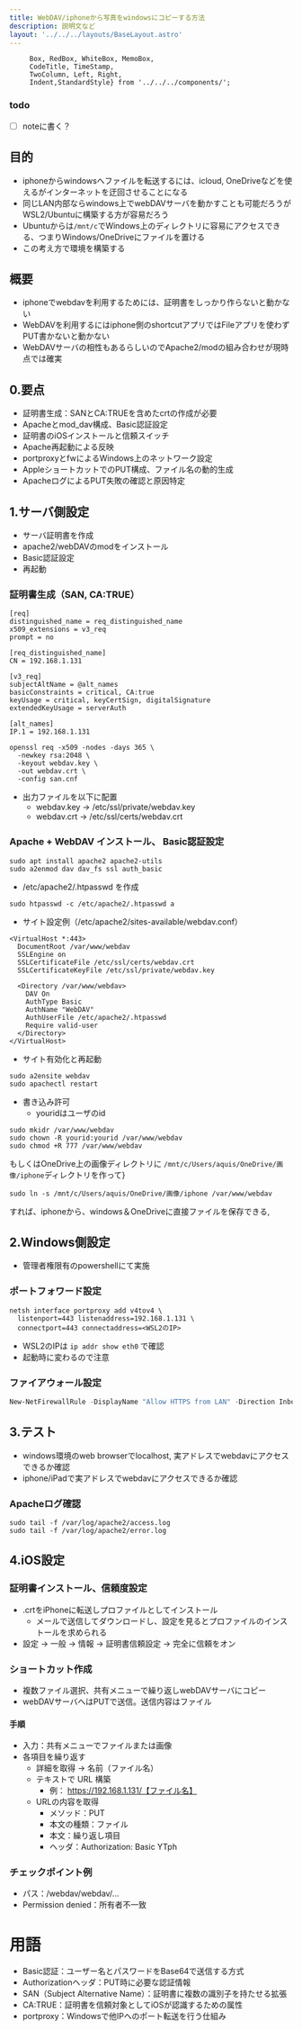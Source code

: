```yaml
---
title: WebDAV/iphoneから写真をwindowsにコピーする方法
description: 説明文など
layout: '../../../layouts/BaseLayout.astro'
---
```



         Box, RedBox, WhiteBox, MemoBox, 
         CodeTitle, TimeStamp,
         TwoColumn, Left, Right,
         Indent,StandardStyle} from '../../../components/';

<StandardStyle />

### todo
- [ ] noteに書く？

## 目的
- iphoneからwindowsへファイルを転送するには、icloud, OneDriveなどを使えるがインターネットを迂回させることになる
- 同じLAN内部ならwindows上でwebDAVサーバを動かすことも可能だろうがWSL2/Ubuntuに構築する方が容易だろう
- Ubuntuからは`/mnt/c`でWindows上のディレクトリに容易にアクセスできる、つまりWindows/OneDriveにファイルを置ける
- この考え方で環境を構築する

## 概要
- iphoneでwebdavを利用するためには、証明書をしっかり作らないと動かない
- WebDAVを利用するにはiphone側のshortcutアプリではFileアプリを使わずPUT書かないと動かない
- WebDAVサーバの相性もあるらしいのでApache2/modの組み合わせが現時点では確実

## 0.要点
  - 証明書生成：SANとCA:TRUEを含めたcrtの作成が必要
  - Apacheとmod_dav構成、Basic認証設定
  - 証明書のiOSインストールと信頼スイッチ
  - Apache再起動による反映
  - portproxyとfwによるWindows上のネットワーク設定
  - AppleショートカットでのPUT構成、ファイル名の動的生成
  - ApacheログによるPUT失敗の確認と原因特定

## 1.サーバ側設定
- サーバ証明書を作成
- apache2/webDAVのmodをインストール
- Basic認証設定
- 再起動

### 証明書生成（SAN, CA:TRUE）

```
[req]
distinguished_name = req_distinguished_name
x509_extensions = v3_req
prompt = no

[req_distinguished_name]
CN = 192.168.1.131

[v3_req]
subjectAltName = @alt_names
basicConstraints = critical, CA:true
keyUsage = critical, keyCertSign, digitalSignature
extendedKeyUsage = serverAuth

[alt_names]
IP.1 = 192.168.1.131
```

```
openssl req -x509 -nodes -days 365 \
  -newkey rsa:2048 \
  -keyout webdav.key \
  -out webdav.crt \
  -config san.cnf
```

- 出力ファイルを以下に配置
  - webdav.key → /etc/ssl/private/webdav.key
  - webdav.crt → /etc/ssl/certs/webdav.crt

### Apache + WebDAV インストール、 Basic認証設定

```
sudo apt install apache2 apache2-utils
sudo a2enmod dav dav_fs ssl auth_basic
```

- /etc/apache2/.htpasswd を作成

```
sudo htpasswd -c /etc/apache2/.htpasswd a
```

- サイト設定例（/etc/apache2/sites-available/webdav.conf）

```
<VirtualHost *:443>
  DocumentRoot /var/www/webdav
  SSLEngine on
  SSLCertificateFile /etc/ssl/certs/webdav.crt
  SSLCertificateKeyFile /etc/ssl/private/webdav.key

  <Directory /var/www/webdav>
    DAV On
    AuthType Basic
    AuthName "WebDAV"
    AuthUserFile /etc/apache2/.htpasswd
    Require valid-user
  </Directory>
</VirtualHost>
```

- サイト有効化と再起動

```
sudo a2ensite webdav
sudo apachectl restart
```
- 書き込み許可
  - youridはユーザのid
  
```
sudo mkidr /var/www/webdav
sudo chown -R yourid:yourid /var/www/webdav
sudo chmod +R 777 /var/www/webdav
```
もしくはOneDrive上の画像ディレクトリに
`/mnt/c/Users/aquis/OneDrive/画像/iphone`ディレクトリを作って}
```
sudo ln -s /mnt/c/Users/aquis/OneDrive/画像/iphone /var/www/webdav
```
すれば、iphoneから、windows＆OneDriveに直接ファイルを保存できる,


## 2.Windows側設定
- 管理者権限有のpowershellにて実施

### ポートフォワード設定

```
netsh interface portproxy add v4tov4 \
  listenport=443 listenaddress=192.168.1.131 \
  connectport=443 connectaddress=<WSL2のIP>
```

- WSL2のIPは `ip addr show eth0` で確認
- 起動時に変わるので注意

### ファイアウォール設定

```powershell
New-NetFirewallRule -DisplayName "Allow HTTPS from LAN" -Direction Inbound -Protocol TCP -LocalPort 443 -Action Allow
```

## 3.テスト
- windows環境のweb browserでlocalhost, 実アドレスでwebdavにアクセスできるか確認
- iphone/iPadで実アドレスでwebdavにアクセスできるか確認

### Apacheログ確認
```
sudo tail -f /var/log/apache2/access.log
sudo tail -f /var/log/apache2/error.log
```

## 4.iOS設定

### 証明書インストール、信頼度設定

- .crtをiPhoneに転送しプロファイルとしてインストール
  - メールで送信してダウンロードし、設定を見るとプロファイルのインストールを求められる
- 設定 → 一般 → 情報 → 証明書信頼設定 → 完全に信頼をオン

### ショートカット作成
- 複数ファイル選択、共有メニューで繰り返しwebDAVサーバにコピー
- webDAVサーバへはPUTで送信。送信内容はファイル

#### 手順
- 入力：共有メニューでファイルまたは画像
- 各項目を繰り返す
  - 詳細を取得 → 名前（ファイル名）
  - テキストで URL 構築
    - 例： https://192.168.1.131/【ファイル名】
  - URLの内容を取得
    - メソッド：PUT
    - 本文の種類：ファイル
    - 本文：繰り返し項目
    - ヘッダ：Authorization: Basic YTph


### チェックポイント例
  - パス：/webdav/webdav/...
  - Permission denied：所有者不一致

# 用語

- Basic認証：ユーザー名とパスワードをBase64で送信する方式
- Authorizationヘッダ：PUT時に必要な認証情報
- SAN（Subject Alternative Name）：証明書に複数の識別子を持たせる拡張
- CA:TRUE：証明書を信頼対象としてiOSが認識するための属性
- portproxy：Windowsで他IPへのポート転送を行う仕組み


